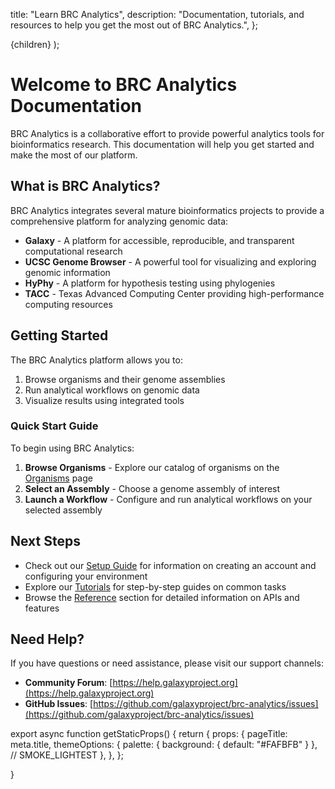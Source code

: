 
  title: "Learn BRC Analytics",
  description:
    "Documentation, tutorials, and resources to help you get the most out of BRC Analytics.",
};

  <DocLayout title={meta.title} description={meta.description}>
    {children}
  </DocLayout>
);

# Welcome to BRC Analytics Documentation

BRC Analytics is a collaborative effort to provide powerful analytics tools for bioinformatics research. This documentation will help you get started and make the most of our platform.

## What is BRC Analytics?

BRC Analytics integrates several mature bioinformatics projects to provide a comprehensive platform for analyzing genomic data:

- **Galaxy** - A platform for accessible, reproducible, and transparent computational research
- **UCSC Genome Browser** - A powerful tool for visualizing and exploring genomic information
- **HyPhy** - A platform for hypothesis testing using phylogenies
- **TACC** - Texas Advanced Computing Center providing high-performance computing resources

## Getting Started

The BRC Analytics platform allows you to:

1. Browse organisms and their genome assemblies
2. Run analytical workflows on genomic data
3. Visualize results using integrated tools

### Quick Start Guide

To begin using BRC Analytics:

1. **Browse Organisms** - Explore our catalog of organisms on the [Organisms](/data/organisms) page
2. **Select an Assembly** - Choose a genome assembly of interest
3. **Launch a Workflow** - Configure and run analytical workflows on your selected assembly

## Next Steps

- Check out our [Setup Guide](/learn/setup) for information on creating an account and configuring your environment
- Explore our [Tutorials](/learn/tutorials/workflow) for step-by-step guides on common tasks
- Browse the [Reference](/learn/reference/faq) section for detailed information on APIs and features

## Need Help?

If you have questions or need assistance, please visit our support channels:

- **Community Forum**: [https://help.galaxyproject.org](https://help.galaxyproject.org)
- **GitHub Issues**: [https://github.com/galaxyproject/brc-analytics/issues](https://github.com/galaxyproject/brc-analytics/issues)

export async function getStaticProps() {
  return {
    props: {
      pageTitle: meta.title,
      themeOptions: {
        palette: { background: { default: "#FAFBFB" } }, // SMOKE_LIGHTEST
      },
    },
  };

}

